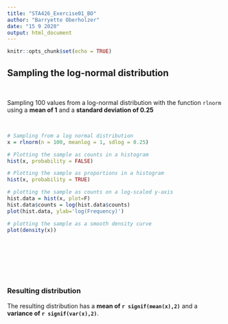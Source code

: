 ```yaml
---
title: "STA426_Exercise01_BO"
author: "Barryette Oberholzer"
date: "15 9 2020"
output: html_document
---
```


```r
knitr::opts_chunk$set(echo = TRUE)
```

## Sampling the log-normal distribution

<br>

Sampling 100 values from a log-normal distribution with the function `rlnorm` using a **mean of 1** and a **standard deviation of 0.25**

<br>

```r

# Sampling from a log normal distribution
x = rlnorm(n = 100, meanlog = 1, sdlog = 0.25)

# Plotting the sample as counts in a histogram
hist(x, probability = FALSE)

# Plotting the sample as proportions in a histogram 
hist(x, probability = TRUE)

# plotting the sample as counts on a log-scaled y-axis
hist.data = hist(x, plot=F)
hist.data$counts = log(hist.data$counts)
plot(hist.data, ylab='log(Frequency)')

# plotting the sample as a smooth density curve
plot(density(x))







```

<br>

### Resulting distribution

The resulting distribution has a **mean of `r signif(mean(x),2)`** and a **variance of `r signif(var(x),2)`**. 

<br><br><br><br>